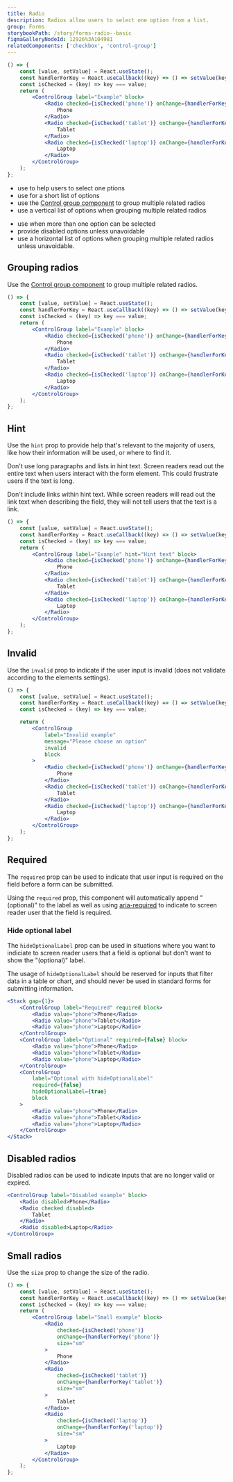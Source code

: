 ```yaml
---
title: Radio
description: Radios allow users to select one option from a list.
group: Forms
storybookPath: /story/forms-radio--basic
figmaGalleryNodeId: 12926%3A104981
relatedComponents: ['checkbox', 'control-group']
---
```


```jsx live
() => {
	const [value, setValue] = React.useState();
	const handlerForKey = React.useCallback((key) => () => setValue(key), []);
	const isChecked = (key) => key === value;
	return (
		<ControlGroup label="Example" block>
			<Radio checked={isChecked('phone')} onChange={handlerForKey('phone')}>
				Phone
			</Radio>
			<Radio checked={isChecked('tablet')} onChange={handlerForKey('tablet')}>
				Tablet
			</Radio>
			<Radio checked={isChecked('laptop')} onChange={handlerForKey('laptop')}>
				Laptop
			</Radio>
		</ControlGroup>
	);
};
```

<DoHeading />

- use to help users to select one ptions
- use for a short list of options
- use the [Control group component](/components/control-group) to group multiple related radios
- use a vertical list of options when grouping multiple related radios

<DontHeading />

- use when more than one option can be selected
- provide disabled options unless unavoidable
- use a horizontal list of options when grouping multiple related radios unless unavoidable.

## Grouping radios

Use the [Control group component](/components/control-group) to group multiple related radios.

```jsx live
() => {
	const [value, setValue] = React.useState();
	const handlerForKey = React.useCallback((key) => () => setValue(key), []);
	const isChecked = (key) => key === value;
	return (
		<ControlGroup label="Example" block>
			<Radio checked={isChecked('phone')} onChange={handlerForKey('phone')}>
				Phone
			</Radio>
			<Radio checked={isChecked('tablet')} onChange={handlerForKey('tablet')}>
				Tablet
			</Radio>
			<Radio checked={isChecked('laptop')} onChange={handlerForKey('laptop')}>
				Laptop
			</Radio>
		</ControlGroup>
	);
};
```

## Hint

Use the `hint` prop to provide help that's relevant to the majority of users, like how their information will be used, or where to find it.

Don't use long paragraphs and lists in hint text. Screen readers read out the entire text when users interact with the form element. This could frustrate users if the text is long.

Don't include links within hint text. While screen readers will read out the link text when describing the field, they will not tell users that the text is a link.

```jsx live
() => {
	const [value, setValue] = React.useState();
	const handlerForKey = React.useCallback((key) => () => setValue(key), []);
	const isChecked = (key) => key === value;
	return (
		<ControlGroup label="Example" hint="Hint text" block>
			<Radio checked={isChecked('phone')} onChange={handlerForKey('phone')}>
				Phone
			</Radio>
			<Radio checked={isChecked('tablet')} onChange={handlerForKey('tablet')}>
				Tablet
			</Radio>
			<Radio checked={isChecked('laptop')} onChange={handlerForKey('laptop')}>
				Laptop
			</Radio>
		</ControlGroup>
	);
};
```

## Invalid

Use the `invalid` prop to indicate if the user input is invalid (does not validate according to the elements settings).

```jsx live
() => {
	const [value, setValue] = React.useState();
	const handlerForKey = React.useCallback((key) => () => setValue(key), []);
	const isChecked = (key) => key === value;

	return (
		<ControlGroup
			label="Invalid example"
			message="Please choose an option"
			invalid
			block
		>
			<Radio checked={isChecked('phone')} onChange={handlerForKey('phone')}>
				Phone
			</Radio>
			<Radio checked={isChecked('tablet')} onChange={handlerForKey('tablet')}>
				Tablet
			</Radio>
			<Radio checked={isChecked('laptop')} onChange={handlerForKey('laptop')}>
				Laptop
			</Radio>
		</ControlGroup>
	);
};
```

## Required

The `required` prop can be used to indicate that user input is required on the field before a form can be submitted.

Using the `required` prop, this component will automatically append "(optional)" to the label as well as using [aria-required](https://developer.mozilla.org/en-US/docs/Web/Accessibility/ARIA/Attributes/aria-required) to indicate to screen reader user that the field is required.

### Hide optional label

The `hideOptionalLabel` prop can be used in situations where you want to indiciate to screen reader users that a field is optional but don't want to show the "(optional)" label.

The usage of `hideOptionalLabel` should be reserved for inputs that filter data in a table or chart, and should never be used in standard forms for submitting information.

```jsx live
<Stack gap={1}>
	<ControlGroup label="Required" required block>
		<Radio value="phone">Phone</Radio>
		<Radio value="phone">Tablet</Radio>
		<Radio value="phone">Laptop</Radio>
	</ControlGroup>
	<ControlGroup label="Optional" required={false} block>
		<Radio value="phone">Phone</Radio>
		<Radio value="phone">Tablet</Radio>
		<Radio value="phone">Laptop</Radio>
	</ControlGroup>
	<ControlGroup
		label="Optional with hideOptionalLabel"
		required={false}
		hideOptionalLabel={true}
		block
	>
		<Radio value="phone">Phone</Radio>
		<Radio value="phone">Tablet</Radio>
		<Radio value="phone">Laptop</Radio>
	</ControlGroup>
</Stack>
```

## Disabled radios

Disabled radios can be used to indicate inputs that are no longer valid or expired.

```jsx live
<ControlGroup label="Disabled example" block>
	<Radio disabled>Phone</Radio>
	<Radio checked disabled>
		Tablet
	</Radio>
	<Radio disabled>Laptop</Radio>
</ControlGroup>
```

## Small radios

Use the `size` prop to change the size of the radio.

```jsx live
() => {
	const [value, setValue] = React.useState();
	const handlerForKey = React.useCallback((key) => () => setValue(key), []);
	const isChecked = (key) => key === value;
	return (
		<ControlGroup label="Small example" block>
			<Radio
				checked={isChecked('phone')}
				onChange={handlerForKey('phone')}
				size="sm"
			>
				Phone
			</Radio>
			<Radio
				checked={isChecked('tablet')}
				onChange={handlerForKey('tablet')}
				size="sm"
			>
				Tablet
			</Radio>
			<Radio
				checked={isChecked('laptop')}
				onChange={handlerForKey('laptop')}
				size="sm"
			>
				Laptop
			</Radio>
		</ControlGroup>
	);
};
```
